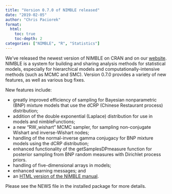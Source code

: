 ```yaml
---
title: "Version 0.7.0 of NIMBLE released"
date: "2019-02-05"
author: "Chris Paciorek"
format:
  html:
    toc: true
    toc-depth: 2
categories: ["NIMBLE", "R", "Statistics"]
---
```


We’ve released the newest version of NIMBLE on CRAN and on our [website](https://r-nimble.org/). NIMBLE is a system for building and sharing analysis methods for statistical models, especially for hierarchical models and computationally-intensive methods (such as MCMC and SMC). Version 0.7.0 provides a variety of new features, as well as various bug fixes.

New features include:

  * greatly improved efficiency of sampling for Bayesian nonparametric (BNP) mixture models that use the dCRP (Chinese Restaurant process) distribution;
  * addition of the double exponential (Laplace) distribution for use in models and nimbleFunctions;
  * a new “RW_wishart” MCMC sampler, for sampling non-conjugate Wishart and inverse-Wishart nodes;
  * handling of the normal-inverse gamma conjugacy for BNP mixture models using the dCRP distribution;
  * enhanced functionality of the getSamplesDPmeasure function for posterior sampling from BNP random measures with Dirichlet process priors.
  * handling of five-dimensional arrays in models;
  * enhanced warning messages; and
  * an [HTML version of the NIMBLE manual](https://r-nimble.org/documentation-2).

Please see the NEWS file in the installed package for more details.